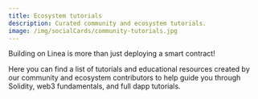 ```yaml
---
title: Ecosystem tutorials
description: Curated community and ecosystem tutorials.
image: /img/socialCards/community-tutorials.jpg
---
```



Building on Linea is more than just deploying a smart contract!

Here you can find a list of tutorials and educational resources created by our community and 
ecosystem contributors to help guide you through Solidity, web3 fundamentals, and full dapp 
tutorials.

<DocCardList />
